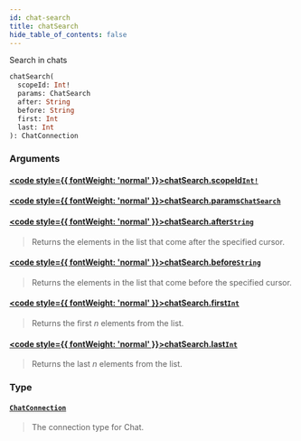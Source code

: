 ```yaml
---
id: chat-search
title: chatSearch
hide_table_of_contents: false
---
```








Search in chats

```graphql
chatSearch(
  scopeId: Int!
  params: ChatSearch
  after: String
  before: String
  first: Int
  last: Int
): ChatConnection
```


### Arguments

#### [<code style={{ fontWeight: 'normal' }}>chatSearch.<b>scopeId</b></code>](#)<Bullet />[`Int!`](/api/graphql/documentation/scalars/int) <Badge class="secondary" text="non-null"/> <Badge class="secondary" text="scalar"/>
> 
> 

#### [<code style={{ fontWeight: 'normal' }}>chatSearch.<b>params</b></code>](#)<Bullet />[`ChatSearch`](/api/graphql/documentation/inputs/chat-search) <Badge class="secondary" text="input"/>
> 
> 

#### [<code style={{ fontWeight: 'normal' }}>chatSearch.<b>after</b></code>](#)<Bullet />[`String`](/api/graphql/documentation/scalars/string) <Badge class="secondary" text="scalar"/>
> Returns the elements in the list that come after the specified cursor.
> 

#### [<code style={{ fontWeight: 'normal' }}>chatSearch.<b>before</b></code>](#)<Bullet />[`String`](/api/graphql/documentation/scalars/string) <Badge class="secondary" text="scalar"/>
> Returns the elements in the list that come before the specified cursor.
> 

#### [<code style={{ fontWeight: 'normal' }}>chatSearch.<b>first</b></code>](#)<Bullet />[`Int`](/api/graphql/documentation/scalars/int) <Badge class="secondary" text="scalar"/>
> Returns the first _n_ elements from the list.
> 

#### [<code style={{ fontWeight: 'normal' }}>chatSearch.<b>last</b></code>](#)<Bullet />[`Int`](/api/graphql/documentation/scalars/int) <Badge class="secondary" text="scalar"/>
> Returns the last _n_ elements from the list.
> 

### Type

#### [`ChatConnection`](/api/graphql/documentation/objects/chat-connection) <Badge class="secondary" text="object"/>
> The connection type for Chat.
> 






